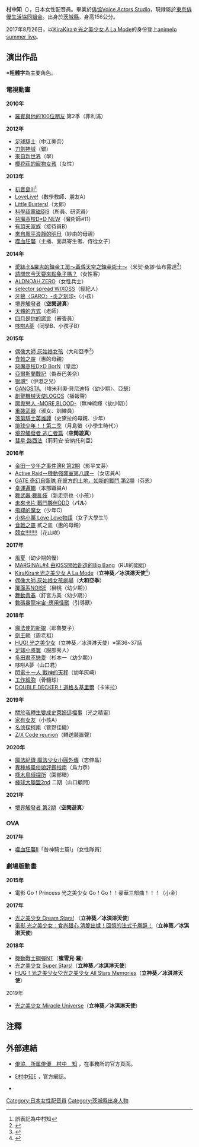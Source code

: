 {{Japanese|japanese=村中 知|kana=むらなか とも|romaji=Muranaka Tomo}}
'''村中知'''（{{bd|1989年|12月15日|catIdx=Muranaka Tomo}}），日本女性配音員。畢業於[[俳協Voice_Actors_Studio|俳協Voice Actors Studio]]，現隸屬於[[東京俳優生活協同組合|東京俳優生活協同組合]]。出身於[[茨城縣|茨城縣]]，身高156公分。

2017年8月26日，以[[KiraKira☆光之美少女_A_La_Mode|KiraKira☆光之美少女 A La Mode]]的身份登上[[Animelo_Summer_Live|animelo summer live]]。

== 演出作品 ==
※'''粗體字'''為主要角色。
=== 電視動畫 ===
'''2010年'''
* [[羅賓與他的100位朋友|羅賓與他的100位朋友]] 第2季（菲利浦）
'''2012年'''
* [[足球騎士|足球騎士]]（中江美奈）
* [[刀劍神域|刀劍神域]]（銀）
* [[來自新世界|來自新世界]]（學）
* [[櫻花莊的寵物女孩|櫻花莊的寵物女孩]]（女性）
'''2013年'''
* [[初音島III|初音島III]]<ref>誤表記為中村知</ref>
* [[LoveLive!|LoveLive!]]（數學教師、朋友A）
* [[Little_Busters!|Little Busters!]]（太郎）
* [[科學超電磁砲|科學超電磁砲S]]（所員、研究員）
* [[惡魔高校D×D|惡魔高校D×D NEW]]（魔術師#11）
* [[有頂天家族|有頂天家族]]（接待員B）<!--7月7日-->
* [[來自風平浪靜的明日|來自風平浪靜的明日]]（紗由的母親）<!--10月3日-->
* [[噬血狂襲|噬血狂襲]]（主播、面具寄生者、侍從女子）<!--10月4日-->
'''2014年'''
* [[愛絲卡&羅吉的鍊金工房～黃昏天空之鍊金術士～|愛絲卡&羅吉的鍊金工房～黃昏天空之鍊金術士～]]（米契·桑謬·仙布露達<ref>{{Cite web|publisher=TVアニメ エスカ&ロジーのアトリエ 〜黄昏の空の錬金術士〜|url=http://atelier-ps3.jp/escha-logy/anime/staff.html|title=スタッフ&キャスト|accessdate=2015-02-07|archive-date=2020-10-27|archive-url=https://web.archive.org/web/20201027013055/http://atelier-ps3.jp/escha-logy/anime/staff.html|dead-url=no}}</ref>）<!--4月10日-->
* [[請問您今天要來點兔子嗎？|請問您今天要來點兔子嗎？]]（女性客）<!--4月10日-->
* [[ALDNOAH.ZERO|ALDNOAH.ZERO]]（女性兵士）<!--7月5日-->
* [[selector_infected_WIXOSS|selector spread WIXOSS]]（經紀人）<!--10月3日-->
* [[牙狼〈GARO〉-炎之刻印-|牙狼〈GARO〉-炎之刻印-]]（小孩）<!--10月3日-->
* [[境界觸發者|境界觸發者]]（'''空閑遊真'''）<!--10月5日-->
* [[天體的方式|天體的方式]]（老師）<!--10月5日-->
* [[四月是你的謊言|四月是你的謊言]]（審査員）<!--10月9日-->
* [[哆啦A夢|哆啦A夢]]（同學B、小孩子B）
'''2015年'''
* [[偶像大師_灰姑娘女孩|偶像大師 灰姑娘女孩]]（大和亞季<ref>{{Twitter status|imas_anime|563725160713580544}}</ref>）
* [[食戟之靈|食戟之靈]]（惠的母親）
* [[惡魔高校D×D|惡魔高校D×D BorN]]（皇后）
* [[亞爾斯蘭戰記|亞爾斯蘭戰記]]（偽泰巴美奈）
* [[銀魂_(動畫)|银魂°]]（伊澄之兄）
* [[GANGSTA.|GANGSTA.]]（埃米利奧·貝尼迪特〈幼少期〉、亞瑟）
* [[Aquarion_Logos|創聖機械天使LOGOS]]（播報聲）
* [[魔鬼戀人|魔鬼戀人 -MORE,BLOOD-]]（無神琉輝〈幼少期〉）
* [[重裝武器|重裝武器]]（淑女、訓練員）
* [[落第騎士英雄譚|落第騎士英雄譚]]（史黛拉的母親、少年）
* [[排球少年！！|排球少年！！第二季]]（月島螢〈小學生時代〉）
* [[境界觸發者|境界觸發者 逃亡者篇]]（'''空閑遊真'''）
* [[彗星·路西法|彗星·路西法]]（莉莉安·安納托利亞）
'''2016年'''
* [[金田一少年之事件簿_(动画)|金田一少年之事件簿R 第2期]]（影平文芽）
* [[Active_Raid－機動強襲室第八係－|Active Raid－機動強襲室第八課－]]（女店員A）
* [[奇幻自衛隊|GATE 奇幻自衛隊 在彼方的土地，如斯的戰鬥 第2期]]（芬恩）
* [[幸運邏輯|幸運邏輯]]（本部職員A）
* [[舞武器·舞亂伎|舞武器·舞亂伎]]（新走宗也〈小孩〉）
* [[未來卡片_戰鬥夥伴|未來卡片 戰鬥夥伴DDD]]（'''バル'''）
* [[飛翔的魔女|飛翔的魔女]]（少年C）
* [[小桃小栗_Love_Love物語|小桃小栗 Love Love物語]]（女子大學生1）
* [[食戟之靈|食戟之靈]] 貳之皿（惠的母親）
* [[競女!!!!!!!!|競女!!!!!!!!]]（花山咲）
'''2017年'''
* [[風夏|風夏]]（幼少期的優）
* [[MARGINAL＃4|MARGINAL#4 由KISS開始創造的Big Bang]]（RUI的姐姐）
* [[KiraKira☆光之美少女_A_La_Mode|KiraKira☆光之美少女 A La Mode]]（'''立神葵／冰淇淋天使'''<ref>{{Cite web|url=http://www.animatetimes.com/news/details.php?id=1483615102|script-title=ja:『キラキラ☆プリキュアアラモード』の声優が発表！美山加恋さん、福原遥さん、村中知さん、藤田咲さん、森なな子さん、かないみかさんの6名が解禁に|date=2017-01-06|publisher=animate Times|accessdate=2017-01-06|language=ja|archive-date=2020-11-11|archive-url=https://web.archive.org/web/20201111194309/https://www.animatetimes.com/news/details.php?id=1483615102|dead-url=no}}</ref>）
* [[偶像大師_灰姑娘女孩|偶像大師 灰姑娘女孩劇場]]（'''大和亞季'''）
* [[覆面系NOISE|覆面系NOISE]]（榊桃〈幼少期〉）
* [[舞動青春_(漫畫)|舞動青春]]（釘宮方美〈幼少期〉）
* [[數碼暴龍宇宙-應用怪獸|數碼暴龍宇宙-應用怪獸]]（引導獸）
'''2018年'''
* [[魔法使的新娘|魔法使的新娘]]（耶魯雙子）
* [[劍王朝|劍王朝]]（周老祖）
* [[HUG!_光之美少女|HUG! 光之美少女]]（立神葵／冰淇淋天使）※第36~37話
* [[足球小將翼|足球小將翼]]（服部秀人）
* [[多田君不戀愛|多田君不戀愛]]（杉本一〈幼少期〉）
* 哆啦A夢（山口君）
* [[閃電十一人_戰神的天秤|閃電十一人 戰神的天秤]]（幼年灰崎）
* [[工作細胞|工作細胞]]（骨髓球）
* [[DOUBLE_DECKER！道格＆基里爾|DOUBLE DECKER！道格＆基里爾]]（卡米拉）
'''2019年'''
* [[關於我轉生變成史萊姆這檔事|關於我轉生變成史萊姆這檔事]]（光之精靈）
* [[家有女友|家有女友]]（小孩A）
* [[名侦探柯南_(动画)|名侦探柯南]]（菅野佳織）<!--4月13日；第936话-->
* [[Z/X_Code_reunion|Z/X Code reunion]]（轉送裝置聲）
'''2020年'''
* [[魔法紀錄_魔法少女小圓外傳|魔法紀錄 魔法少女小圓外傳]]（志伸晶）
* [[異種族風俗娘評鑑指南|異種族風俗娘評鑑指南]]（烏力恭）
* [[啄木鳥偵探所|啄木鳥偵探所]]（園部環）
* [[棒球大聯盟2nd|棒球大聯盟2nd]] 二期（山口顧問）
'''2021年'''
* [[境界觸發者|境界觸發者 第2期]]（'''空閑遊真'''）

=== OVA ===
'''2017年'''
* [[噬血狂襲|噬血狂襲Ⅱ]]「咎神騎士篇Ⅰ」（女性隊員）<!--3月29日-->

=== 劇場版動畫 ===
'''2015年'''
* 電影 Go！Princess 光之美少女 Go！Go！！豪華三部曲！！！（小金）
'''2017年'''
* [[光之美少女_Dream_Stars!|光之美少女 Dream Stars!]] （'''立神葵／冰淇淋天使'''）
* [[KiraKira☆光之美少女_A_La_Mode_清脆出爐！回憶的法式千層酥！|電影 光之美少女：食尚甜心 清脆出爐！回憶的法式千層酥！]]（'''立神葵／冰淇淋天使'''）
'''2018年'''
* [[:机动战士GUNDAM_NT|機動戰士鋼彈NT]]（'''蜜雪兒·羅'''）
* [[光之美少女_Super_Stars!|光之美少女 Super Stars!]]（'''立神葵／冰淇淋天使'''）
* [[HUG！光之美少女♡光之美少女_All_Stars_Memories|HUG！光之美少女♡光之美少女 All Stars Memories]]（'''立神葵／冰淇淋天使'''）
;2019年
* [[光之美少女_Miracle_Universe|光之美少女 Miracle Universe]]（'''立神葵／冰淇淋天使'''）

== 注釋 ==
{{Reflist|2}}

== 外部連結 ==
* {{ja}} [http://haikyo.co.jp/profile/profile.php?ActorID=12400 俳協　所属俳優　村中　知] {{Wayback|url=http://haikyo.co.jp/profile/profile.php?ActorID=12400 |date=20210127081244 }}，在事務所的官方頁面。
* {{ja}} [http://ameblo.jp/t0m0tllll/ ξ村中知ξ] {{Wayback|url=http://ameblo.jp/t0m0tllll/ |date=20150622063603 }}，官方網誌。
* {{Twitter|king_of_bath}}

{{東京俳優生活協同組合}}
{{DEFAULTSORT:Muranaka Tomo}}
[[Category:日本女性配音員|Category:日本女性配音員]]
[[Category:茨城縣出身人物|Category:茨城縣出身人物]]